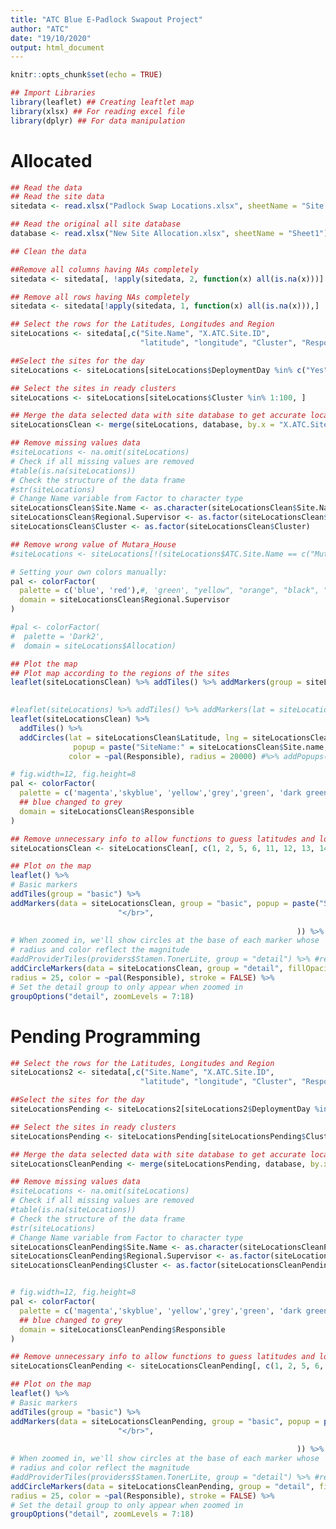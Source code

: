 ```yaml
---
title: "ATC Blue E-Padlock Swapout Project"
author: "ATC"
date: "19/10/2020"
output: html_document
---
```


```r
knitr::opts_chunk$set(echo = TRUE)
```


```r
## Import Libraries
library(leaflet) ## Creating leaftlet map
library(xlsx) ## For reading excel file
library(dplyr) ## For data manipulation
```


# Allocated
   

```r
## Read the data
## Read the site data
sitedata <- read.xlsx("Padlock Swap Locations.xlsx", sheetName = "Site Padlock Migration Audit")

## Read the original all site database
database <- read.xlsx("New Site Allocation.xlsx", sheetName = "Sheet1")

## Clean the data

##Remove all columns having NAs completely
sitedata <- sitedata[, !apply(sitedata, 2, function(x) all(is.na(x)))]

## Remove all rows having NAs completely
sitedata <- sitedata[!apply(sitedata, 1, function(x) all(is.na(x))),]

## Select the rows for the Latitudes, Longitudes and Region
siteLocations <- sitedata[,c("Site.Name", "X.ATC.Site.ID", 
                             "latitude", "longitude", "Cluster", "Responsible", "DeploymentDay")]

##Select the sites for the day
siteLocations <- siteLocations[siteLocations$DeploymentDay %in% c("Yes"),]

## Select the sites in ready clusters
siteLocations <- siteLocations[siteLocations$Cluster %in% 1:100, ]

## Merge the data selected data with site database to get accurate locations
siteLocationsClean <- merge(siteLocations, database, by.x = "X.ATC.Site.ID", by.y = "New.ID")

## Remove missing values data
#siteLocations <- na.omit(siteLocations)
# Check if all missing values are removed
#table(is.na(siteLocations))
# Check the structure of the data frame
#str(siteLocations)
# Change Name variable from Factor to character type
siteLocationsClean$Site.Name <- as.character(siteLocationsClean$Site.Name)
siteLocationsClean$Regional.Supervisor <- as.factor(siteLocationsClean$Regional.Supervisor)
siteLocationsClean$Cluster <- as.factor(siteLocationsClean$Cluster)

## Remove wrong value of Mutara_House
#siteLocations <- siteLocations[!(siteLocations$ATC.Site.Name == c("Mutara_House")),]
```

```r
# Setting your own colors manually:
pal <- colorFactor(
  palette = c('blue', 'red'),#, 'green', "yellow", "orange", "black", "purple", "pink", "brown", "grey"),
  domain = siteLocationsClean$Regional.Supervisor
)

#pal <- colorFactor(
#  palette = 'Dark2',
#  domain = siteLocations$Allocation)

## Plot the map
## Plot map according to the regions of the sites
leaflet(siteLocationsClean) %>% addTiles() %>% addMarkers(group = siteLocationsClean$Regional.Supervisor, lat = siteLocationsClean$Latitude, lng = siteLocationsClean$Longitude, popup = paste("SiteName:" = siteLocationsClean$Site.Name, "</br>",
                                                                                                                              "SiteID:" = siteLocationsClean$X.ATC.Site.ID  ), clusterOptions = markerClusterOptions())

```



```r
#leaflet(siteLocations) %>% addTiles() %>% addMarkers(lat = siteLocations$Latitude, lng = siteLocations$Longitude) %>% addPopups(siteLocations$Site.name,siteLocations$Site.ID, options = popupOptions(closeButton = FALSE))
leaflet(siteLocationsClean) %>%
  addTiles() %>%
  addCircles(lat = siteLocationsClean$Latitude, lng = siteLocationsClean$Longitude, weight = 1, 
              popup = paste("SiteName:" = siteLocationsClean$Site.name, "</br>",                                                      "SiteID:" = siteLocationsClean$Site.ID  ), 
             color = ~pal(Responsible), radius = 20000) #%>% addPopups(siteLocations$Site.name,siteLocations$Site.ID, options = popupOptions(closeButton = FALSE))
```


```r
# fig.width=12, fig.height=8
pal <- colorFactor(
  palette = c('magenta','skyblue', 'yellow','grey','green', 'dark green', 'red', "blue"),#, 'green', "yellow", "orange", "black", "purple", "pink", "brown", "grey"),
  ## blue changed to grey
  domain = siteLocationsClean$Responsible
)

## Remove unnecessary info to allow functions to guess latitudes and longitudes
siteLocationsClean <- siteLocationsClean[, c(1, 2, 5, 6, 11, 12, 13, 14, 18)]

## Plot on the map
leaflet() %>%
# Basic markers
addTiles(group = "basic") %>%
addMarkers(data = siteLocationsClean, group = "basic", popup = paste("SiteName:" = siteLocationsClean$Site.Name, "</br>",                                                                                        "SiteID:" = siteLocationsClean$X.ATC.Site.ID,
                        "</br>",                                                                                        "Supervisor:" = siteLocationsClean$Responsible  
                      
                                                                )) %>%
# When zoomed in, we'll show circles at the base of each marker whose
# radius and color reflect the magnitude
#addProviderTiles(providers$Stamen.TonerLite, group = "detail") %>% #removed to include physical features
addCircleMarkers(data = siteLocationsClean, group = "detail", fillOpacity = 0.5,
radius = 25, color = ~pal(Responsible), stroke = FALSE) %>%
# Set the detail group to only appear when zoomed in
groupOptions("detail", zoomLevels = 7:18)
```

# Pending Programming

```r
## Select the rows for the Latitudes, Longitudes and Region
siteLocations2 <- sitedata[,c("Site.Name", "X.ATC.Site.ID", 
                             "latitude", "longitude", "Cluster", "Responsible", "DeploymentDay")]

##Select the sites for the day
siteLocationsPending <- siteLocations2[siteLocations2$DeploymentDay %in% c("No"),]

## Select the sites in ready clusters
siteLocationsPending <- siteLocationsPending[siteLocationsPending$Cluster %in% 1:100, ]

## Merge the data selected data with site database to get accurate locations
siteLocationsCleanPending <- merge(siteLocationsPending, database, by.x = "X.ATC.Site.ID", by.y = "New.ID")

## Remove missing values data
#siteLocations <- na.omit(siteLocations)
# Check if all missing values are removed
#table(is.na(siteLocations))
# Check the structure of the data frame
#str(siteLocations)
# Change Name variable from Factor to character type
siteLocationsCleanPending$Site.Name <- as.character(siteLocationsCleanPending$Site.Name)
siteLocationsCleanPending$Regional.Supervisor <- as.factor(siteLocationsCleanPending$Regional.Supervisor)
siteLocationsCleanPending$Cluster <- as.factor(siteLocationsCleanPending$Cluster)


# fig.width=12, fig.height=8
pal <- colorFactor(
  palette = c('magenta','skyblue', 'yellow','grey','green', 'dark green', 'red', "blue"),#, 'green', "yellow", "orange", "black", "purple", "pink", "brown", "grey"),
  ## blue changed to grey
  domain = siteLocationsCleanPending$Responsible
)

## Remove unnecessary info to allow functions to guess latitudes and longitudes
siteLocationsCleanPending <- siteLocationsCleanPending[, c(1, 2, 5, 6, 11, 12, 13, 14, 18)]

## Plot on the map
leaflet() %>%
# Basic markers
addTiles(group = "basic") %>%
addMarkers(data = siteLocationsCleanPending, group = "basic", popup = paste("SiteName:" = siteLocationsCleanPending$Site.Name, "</br>",                                                                                        "SiteID:" = siteLocationsCleanPending$X.ATC.Site.ID,
                        "</br>",                                                                                        "Supervisor:" = siteLocationsCleanPending$Responsible  
                      
                                                                )) %>%
# When zoomed in, we'll show circles at the base of each marker whose
# radius and color reflect the magnitude
#addProviderTiles(providers$Stamen.TonerLite, group = "detail") %>% #removed to include physical features
addCircleMarkers(data = siteLocationsCleanPending, group = "detail", fillOpacity = 0.5,
radius = 25, color = ~pal(Responsible), stroke = FALSE) %>%
# Set the detail group to only appear when zoomed in
groupOptions("detail", zoomLevels = 7:18)
```